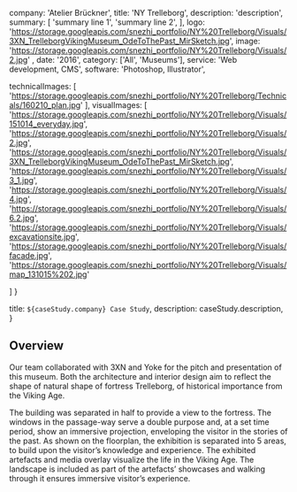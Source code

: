   company: 'Atelier Brückner',
  title: 'NY Trelleborg',
  description:
    'description',
  summary: [
    'summary line 1',
    'summary line 2',
  ],
  logo: 'https://storage.googleapis.com/snezhi_portfolio/NY%20Trelleborg/Visuals/3XN_TrelleborgVikingMuseum_OdeToThePast_MirSketch.jpg',
  image: 'https://storage.googleapis.com/snezhi_portfolio/NY%20Trelleborg/Visuals/2.jpg' ,
  date: '2016',
  category: ['All', 'Museums'],
  service: 'Web development, CMS',
  software: 'Photoshop, Illustrator',

technicalImages: [
'https://storage.googleapis.com/snezhi_portfolio/NY%20Trelleborg/Technicals/160210_plan.jpg'
],
visualImages: [
  'https://storage.googleapis.com/snezhi_portfolio/NY%20Trelleborg/Visuals/151014_everyday.jpg',
  'https://storage.googleapis.com/snezhi_portfolio/NY%20Trelleborg/Visuals/2.jpg',
  'https://storage.googleapis.com/snezhi_portfolio/NY%20Trelleborg/Visuals/3XN_TrelleborgVikingMuseum_OdeToThePast_MirSketch.jpg',
  'https://storage.googleapis.com/snezhi_portfolio/NY%20Trelleborg/Visuals/3_1.jpg',
  'https://storage.googleapis.com/snezhi_portfolio/NY%20Trelleborg/Visuals/4.jpg',
  'https://storage.googleapis.com/snezhi_portfolio/NY%20Trelleborg/Visuals/6.2.jpg',
  'https://storage.googleapis.com/snezhi_portfolio/NY%20Trelleborg/Visuals/excavationsite.jpg',
  'https://storage.googleapis.com/snezhi_portfolio/NY%20Trelleborg/Visuals/facade.jpg',
  'https://storage.googleapis.com/snezhi_portfolio/NY%20Trelleborg/Visuals/map_131015%202.jpg'

  ]
}

  title: `${caseStudy.company} Case Study`,
  description: caseStudy.description,
}

## Overview

Our team collaborated with 3XN and Yoke for the pitch and presentation of this museum. Both the architecture and interior design aim to reflect the shape of natural shape of fortress Trelleborg, of historical importance from the Viking Age. 

The building was separated in half to provide a view to the fortress. The windows in the passage-way serve a double purpose and, at a set time period, show an immersive projection, enveloping the visitor in the stories of the past.
As shown on the floorplan, the exhibition is separated into 5 areas, to build upon the visitor’s knowledge and experience. The exhibited artefacts and media overlay visualize the life in the Viking Age. The landscape is included as part of the artefacts’ showcases and walking through it ensures immersive visitor’s experience.



